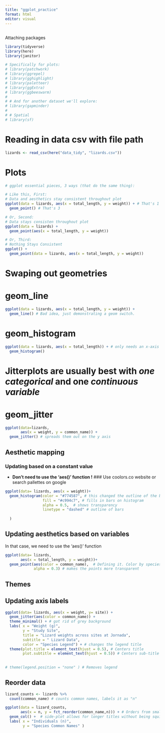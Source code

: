 ```yaml
---
title: "ggplot_practice"
format: html
editor: visual
---
```


## 

Attaching packages

```r
library(tidyverse)
library(here)
library(janitor)

# Specifically for plots:
# library(patchwork)
# library(ggrepel)
# library(gghighlight)
# library(paletteer)
# library(ggExtra)
# library(ggbeeswarm)
# 
# # And for another dataset we'll explore:
# library(gapminder)
# 
# # Spatial
# library(sf)
```

# Reading in data csv with file path

```r
lizards <- read_csv(here("data_tidy", "lizards.csv"))
```

# Plots

```r
# ggplot essential pieces, 3 ways (that do the same thing):

# Like this, First: 
# Data and aesthetics stay consistent throughout plot
ggplot(data = lizards, aes(x = total_length, y = weight)) + # That's 1 & 2
  geom_point() # That's 3

# Or, Second: 
# Data stays consisten throughout plot
ggplot(data = lizards) +
  geom_point(aes(x = total_length, y = weight))

# Or, Third:
# Nothing Stays Consistent
ggplot() +
  geom_point(data = lizards, aes(x = total_length, y = weight))

```

# Swaping out geometries

# geom_line

```r
ggplot(data = lizards, aes(x = total_length, y = weight)) +
  geom_line() # Bad idea, just demonstrating a geom switch.
```

# geom_histogram

```r
ggplot(data = lizards, aes(x = total_length)) + # only needs an x-axis
  geom_histogram()
```

# Jitterplots are usually best with *one categorical* and one *continuous variable*

# geom_jitter

```r
ggplot(data=lizards,
       aes(x = weight, y = common_name)) +
  geom_jitter() # spreads them out on the y axis
```

## Aesthetic mapping

### Updating based on a constant value

- **Don't need to use the 'aes()' function !**
### Use coolors.co website or search pallettes on google
```r
ggplot(data= lizards, aes(x = weight))+
  geom_histogram(color = "#774587", # this changed the outline of the bar
                 fill = "#c994c7", # fills in bars on histogram
                 alpha = 0.5,  # shows transparency
                 linetype = "dashed" # outline of bars
      
  )
```

## Updating aesthetics based on variables
In that case, we need to use the 'aes()' function
```r
ggplot(data= lizards,
       aes(x = total_length, y = weight))+
  geom_point(aes(color = common_name),  # Defining it. Color by species
             alpha = 0.3) # makes the points more transparent
```

## Themes
## Updating axis labels
```r
ggplot(data= lizards, aes(x = weight, y= site)) +
  geom_jitter(aes(color = common_name)) +
  theme_minimal() + # got rid of grey background
  labs( x = "Weight (g)",
        y = "Study Site",
        title = "Lizard weights across sites at Jornada",
        subtitle = " Lizard Data",
        color = "Species Legend") + # changes the legend title
  theme(plot.title = element_text(hjust = 0.5), # Centers title
        plot.subtitle = element_text(hjust = 0.5)) # Centers sub-title
  
  
# theme(legend.position = "none" ) # Removes legend 

```
## Reorder data
```r
lizard_counts <- lizards %>% 
  count(common_name) # counts common names, labels it as "n"

ggplot(data = lizard_counts,
       aes(x = n, y = fct_reorder(common_name,n))) + # Orders from smallest to largest
  geom_col() +  # side-plot allows for longer titles without being squished
  labs( x = "Individuals (n)",
        y = "Species Common Names" )
```









